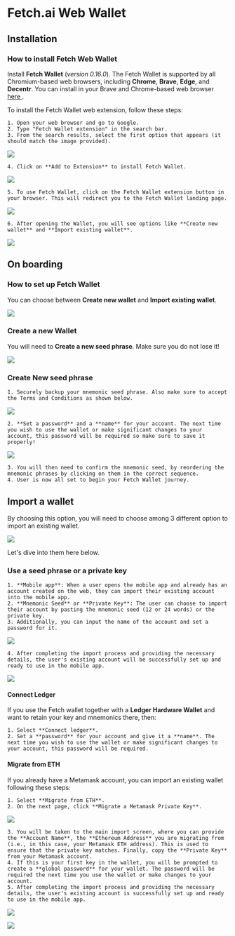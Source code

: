 # Fetch.ai Web Wallet

## Installation

### How to install Fetch Web Wallet

Install **Fetch Wallet** (*version 0.16.0*). The Fetch Wallet is supported by all Chromium-based web browsers, including **Chrome**, **Brave**, **Edge**, and **Decentr**. You can install in your Brave and Chrome-based web browser [here ](https://chromewebstore.google.com/detail/fetch-wallet/ellkdbaphhldpeajbepobaecooaoafpg?hl=en-GB).

To install the Fetch Wallet web extension, follow these steps:

    1. Open your web browser and go to Google.
    2. Type "Fetch Wallet extension" in the search bar.
    3. From the search results, select the first option that appears (it should match the image provided).

![](src/images/guides/wallet/web-wallet_0.png)

    4. Click on **Add to Extension** to install Fetch Wallet.

![](src/images/guides/wallet/web-wallet_1.png)

    5. To use Fetch Wallet, click on the Fetch Wallet extension button in your browser. This will redirect you to the Fetch Wallet landing page.

![](src/images/guides/wallet/web-wallet_2.png)

    6. After opening the Wallet, you will see options like **Create new wallet** and **Import existing wallet**.

![](src/images/guides/wallet/web-wallet_3.png)

## On boarding

### How to set up Fetch Wallet

You can choose between **Create new wallet** and **Import existing wallet**.

![](src/images/guides/wallet/web-wallet_4.png)

### Create a new Wallet

You will need to **Create a new seed phrase**. Make sure you do not lose it!

![](src/images/guides/wallet/web-wallet_5.png)

### Create New seed phrase

    1. Securely backup your mnemonic seed phrase. Also make sure to accept the Terms and Conditions as shown below.

![](src/images/guides/wallet/web-wallet_6.png)

    2. **Set a password** and a **name** for your account. The next time you wish to use the wallet or make significant changes to your account, this password will be required so make sure to save it properly!

![](src/images/guides/wallet/web-wallet_7.png)

    3. You will then need to confirm the mnemonic seed, by reordering the mnemonic phrases by clicking on them in the correct sequence.
    4. User is now all set to begin your Fetch Wallet journey.

## Import a wallet

By choosing this option, you will need to choose among 3 different option to import an existing wallet.

![](src/images/guides/wallet/web-wallet_8.png)

Let's dive into them here below.

### Use a seed phrase or a private key

    1. **Mobile app**: When a user opens the mobile app and already has an account created on the web, they can import their existing account into the mobile app.
    2. **Mnemonic Seed** or **Private Key**: The user can choose to import their account by pasting the mnemonic seed (12 or 24 words) or the private key.
    3. Additionally, you can input the name of the account and set a password for it.

![](src/images/guides/wallet/web-wallet_9.png)

    4. After completing the import process and providing the necessary details, the user's existing account will be successfully set up and ready to use in the mobile app.

![](src/images/guides/wallet/web-wallet_10.png)

#### Connect Ledger

If you use the Fetch wallet together with a **Ledger Hardware Wallet** and want to retain your key and mnemonics there, then:

    1. Select **Connect ledger**.
    2. Set a **password** for your account and give it a **name**. The next time you wish to use the wallet or make significant changes to your account, this password will be required.

#### Migrate from ETH

If you already have a Metamask account, you can import an existing wallet  following these steps:

    1. Select **Migrate from ETH**.
    2. On the next page, click **Migrate a Metamask Private Key**.

![](src/images/guides/wallet/web-wallet_11.png)

    3. You will be taken to the main import screen, where you can provide the **Account Name**, the **Ethereum Address** you are migrating from (i.e., in this case, your Metamask ETH address). This is used to ensure that the private key matches. Finally, copy the **Private Key** from your Metamask account.
    4. If this is your first key in the wallet, you will be prompted to create a **global password** for your wallet. The password will be required the next time you use the wallet or make changes to your account.
    5. After completing the import process and providing the necessary details, the user's existing account is successfully set up and ready to use in the mobile app.

![](src/images/guides/wallet/web-wallet_12.png)

![](src/images/guides/wallet/web-wallet_13.png)
